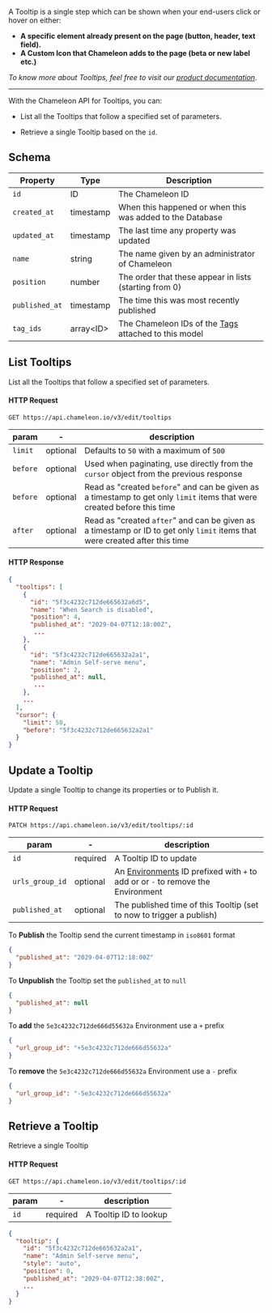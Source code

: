 A Tooltip is a single step which can be shown when your end-users click or hover on either:

- **A specific element already present on the page (button, header, text field).**
- **A Custom Icon that Chameleon adds to the page (beta or new label etc.)**



*To know more about Tooltips, feel free to visit our [product documentation](https://help.chameleon.io/en/articles/2177293-how-to-add-a-tooltip)*.

------



With the Chameleon API for Tooltips, you can:

- List all the Tooltips that follow a specified set of parameters.

- Retrieve a single Tooltip based on the `id`.


## Schema

| Property | Type | Description |
| --- | --- | --- |
| `id` | ID | The Chameleon ID |
| `created_at` | timestamp | When this happened or when this was added to the Database |
| `updated_at` | timestamp | The last time any property was updated |
| `name` | string | The name given by an administrator of Chameleon |
| `position` | number | The order that these appear in lists (starting from 0) |
| `published_at` | timestamp | The time this was most recently published |
| `tag_ids` | array&lt;ID&gt; | The Chameleon IDs of the [Tags](/api/tags) attached to this model |


## List Tooltips

List all the Tooltips that follow a specified set of parameters.

#### HTTP Request

```
GET https://api.chameleon.io/v3/edit/tooltips
```

| param  | -        | description                                                  |
| ------ | -------- | ------------------------------------------------------------ |
| `limit`  | optional | Defaults to `50` with a maximum of `500`                     |
| `before` | optional | Used when paginating, use directly from the `cursor` object from the previous response |
| `before` | optional | Read as "created `before`" and can be given as a timestamp to get only `limit` items that were created before this time |
| `after`  | optional | Read as "created `after`" and can be given as a timestamp or ID to get only `limit` items that were created after this time |

#### HTTP Response

```json
{
  "tooltips": [
    {
      "id": "5f3c4232c712de665632a6d5",
      "name": "When Search is disabled",
      "position": 4,
      "published_at": "2029-04-07T12:18:00Z",
       ...
    },
    {
      "id": "5f3c4232c712de665632a2a1",
      "name": "Admin Self-serve menu",
      "position": 2,
      "published_at": null,
       ...
    },
    ...
  ],
  "cursor": {
    "limit": 50,
    "before": "5f3c4232c712de665632a2a1"
  }
}
```

## Update a Tooltip

Update a single Tooltip to change its properties or to Publish it.

#### HTTP Request

```
PATCH https://api.chameleon.io/v3/edit/tooltips/:id
```

| param           | -        | description                                                                                     |
|-----------------|----------|-------------------------------------------------------------------------------------------------|
| `id`            | required | A Tooltip ID to update                                                                          |
| `urls_group_id` | optional | An [Environments](/api/urls) ID prefixed with `+` to add or or `-` to remove the Environment |
| `published_at`  | optional | The published time of this Tooltip (set to now to trigger a publish)                            |


To **Publish** the Tooltip send the current timestamp in `iso8601` format

```json
{
  "published_at": "2029-04-07T12:18:00Z"
}
```

To **Unpublish** the Tooltip set the `published_at` to `null`

```json
{
  "published_at": null
}
```

To **add** the `5e3c4232c712de666d55632a` Environment use a `+` prefix

```json
{
  "url_group_id": "+5e3c4232c712de666d55632a"
}
```


To **remove** the `5e3c4232c712de666d55632a` Environment use a `-` prefix

```json
{
  "url_group_id": "-5e3c4232c712de666d55632a"
}
```

## Retrieve a Tooltip

Retrieve a single Tooltip

#### HTTP Request

```
GET https://api.chameleon.io/v3/edit/tooltips/:id
```

| param | -        | description            |
| ----- | -------- | ---------------------- |
| `id`    | required | A Tooltip ID to lookup |

```json
{
  "tooltip": {
    "id": "5f3c4232c712de665632a2a1",
    "name": "Admin Self-serve menu",
    "style": "auto",
    "position": 0,
    "published_at": "2029-04-07T12:38:00Z",
    ...
  }
}
```
